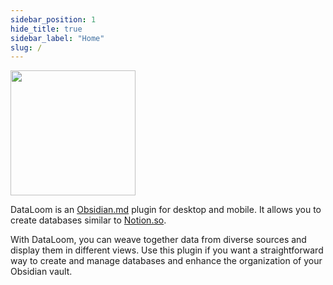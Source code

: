 ```yaml
---
sidebar_position: 1
hide_title: true
sidebar_label: "Home"
slug: /
---
```



<img src={coverURL} height="200" />

<Badges />

DataLoom is an [Obsidian.md](https://obsidian.md/) plugin for desktop and mobile. It allows you to create databases similar to [Notion.so](https://notion.so).

With DataLoom, you can weave together data from diverse sources and display them in different views. Use this plugin if you want a straightforward way to create and manage databases and enhance the organization of your Obsidian vault.

<BuyMeACoffee />
